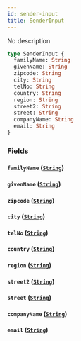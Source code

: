```yaml
---
id: sender-input
title: SenderInput
---
```


No description

```graphql
type SenderInput {
  familyName: String
  givenName: String
  zipcode: String
  city: String
  telNo: String
  country: String
  region: String
  street2: String
  street: String
  companyName: String
  email: String
}
```

### Fields

#### `familyName` ([`String`](../../rate-manager-service/scalars/string))

#### `givenName` ([`String`](../../rate-manager-service/scalars/string))

#### `zipcode` ([`String`](../../rate-manager-service/scalars/string))

#### `city` ([`String`](../../rate-manager-service/scalars/string))

#### `telNo` ([`String`](../../rate-manager-service/scalars/string))

#### `country` ([`String`](../../rate-manager-service/scalars/string))

#### `region` ([`String`](../../rate-manager-service/scalars/string))

#### `street2` ([`String`](../../rate-manager-service/scalars/string))

#### `street` ([`String`](../../rate-manager-service/scalars/string))

#### `companyName` ([`String`](../../rate-manager-service/scalars/string))

#### `email` ([`String`](../../rate-manager-service/scalars/string))
